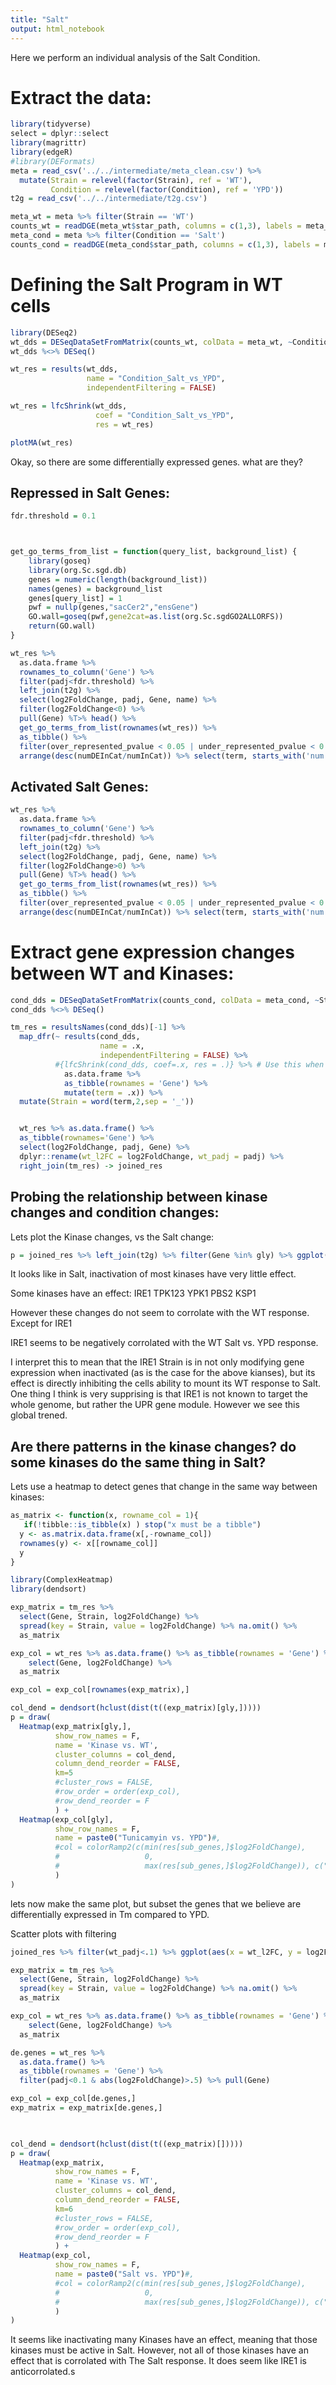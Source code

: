 ```yaml
---
title: "Salt"
output: html_notebook
---
```


Here we perform an individual analysis of the Salt Condition.

# Extract the data:

```r
library(tidyverse)
select = dplyr::select
library(magrittr)
library(edgeR)
#library(DEFormats)
meta = read_csv('../../intermediate/meta_clean.csv') %>%
  mutate(Strain = relevel(factor(Strain), ref = 'WT'),
         Condition = relevel(factor(Condition), ref = 'YPD'))
t2g = read_csv('../../intermediate/t2g.csv')

meta_wt = meta %>% filter(Strain == 'WT')
counts_wt = readDGE(meta_wt$star_path, columns = c(1,3), labels = meta_wt$Experiment)[-c(1:3),]
meta_cond = meta %>% filter(Condition == 'Salt')
counts_cond = readDGE(meta_cond$star_path, columns = c(1,3), labels = meta_cond$Experiment)[-c(1:3),]

```


# Defining the Salt Program in WT cells 
```r
library(DESeq2)
wt_dds = DESeqDataSetFromMatrix(counts_wt, colData = meta_wt, ~Condition)
wt_dds %<>% DESeq()

wt_res = results(wt_dds, 
                 name = "Condition_Salt_vs_YPD",
                 independentFiltering = FALSE)

wt_res = lfcShrink(wt_dds, 
                   coef = "Condition_Salt_vs_YPD", 
                   res = wt_res)

plotMA(wt_res)

```

Okay, so there are some differentially expressed genes. what are they?

## Repressed in Salt Genes:
```r
fdr.threshold = 0.1



get_go_terms_from_list = function(query_list, background_list) {
    library(goseq)
    library(org.Sc.sgd.db)
    genes = numeric(length(background_list))
    names(genes) = background_list
    genes[query_list] = 1
    pwf = nullp(genes,"sacCer2","ensGene")
    GO.wall=goseq(pwf,gene2cat=as.list(org.Sc.sgdGO2ALLORFS))
    return(GO.wall)
}

wt_res %>% 
  as.data.frame %>% 
  rownames_to_column('Gene') %>% 
  filter(padj<fdr.threshold) %>% 
  left_join(t2g) %>% 
  select(log2FoldChange, padj, Gene, name) %>% 
  filter(log2FoldChange<0) %>% 
  pull(Gene) %T>% head() %>% 
  get_go_terms_from_list(rownames(wt_res)) %>% 
  as_tibble() %>%
  filter(over_represented_pvalue < 0.05 | under_represented_pvalue < 0.05) %>%
  arrange(desc(numDEInCat/numInCat)) %>% select(term, starts_with('num'), ends_with('pvalue'))
```


## Activated Salt Genes:
```r

wt_res %>% 
  as.data.frame %>% 
  rownames_to_column('Gene') %>% 
  filter(padj<fdr.threshold) %>% 
  left_join(t2g) %>% 
  select(log2FoldChange, padj, Gene, name) %>% 
  filter(log2FoldChange>0) %>% 
  pull(Gene) %T>% head() %>% 
  get_go_terms_from_list(rownames(wt_res)) %>% 
  as_tibble() %>%
  filter(over_represented_pvalue < 0.05 | under_represented_pvalue < 0.05) %>%
  arrange(desc(numDEInCat/numInCat)) %>% select(term, starts_with('num'), ends_with('pvalue'))
```

# Extract gene expression changes between WT and Kinases:
```r
cond_dds = DESeqDataSetFromMatrix(counts_cond, colData = meta_cond, ~Strain)
cond_dds %<>% DESeq()

tm_res = resultsNames(cond_dds)[-1] %>%
  map_dfr(~ results(cond_dds,
                    name = .x,
                    independentFiltering = FALSE) %>%
          #{lfcShrink(cond_dds, coef=.x, res = .)} %>% # Use this when betaPrior was FALSE
            as.data.frame %>%
            as_tibble(rownames = 'Gene') %>%
            mutate(term = .x)) %>%
  mutate(Strain = word(term,2,sep = '_'))


  wt_res %>% as.data.frame() %>%
  as_tibble(rownames='Gene') %>% 
  select(log2FoldChange, padj, Gene) %>% 
  dplyr::rename(wt_l2FC = log2FoldChange, wt_padj = padj) %>% 
  right_join(tm_res) -> joined_res
```


## Probing the relationship between kinase changes and condition changes:

Lets plot the Kinase changes, vs the Salt change:

```r
p = joined_res %>% left_join(t2g) %>% filter(Gene %in% gly) %>% ggplot(aes(x = wt_l2FC, y = log2FoldChange, text = name)) + geom_point() + geom_smooth(method='lm') + facet_wrap(~Strain) + xlab('Wild Type Fold Change (Salt vs. YPD)') + ylab('Strain Differece (Strain vs Wild Type, all in Salt)')

```
It looks like in Salt, inactivation of most kinases have very little effect.

Some kinases have an effect:
IRE1
TPK123
YPK1
PBS2
KSP1

However these changes do not seem to corrolate with the WT response. Except for IRE1

IRE1 seems to be negatively corrolated with the WT Salt vs. YPD response. 

I interpret this to mean that the IRE1 Strain is in not only modifying gene expression when inactivated (as is the case for the above kianses), but its effect is directly inhibiting the cells ability to mount its WT response to Salt. One thing I think is very supprising is that IRE1 is not known to target the whole genome, but rather the UPR gene module. However we see this global trened. 

## Are there patterns in the kinase changes? do some kinases do the same thing in Salt?

Lets use a heatmap to detect genes that change in the same way between kinases:

```r
as_matrix <- function(x, rowname_col = 1){
   if(!tibble::is_tibble(x) ) stop("x must be a tibble")
  y <- as.matrix.data.frame(x[,-rowname_col])
  rownames(y) <- x[[rowname_col]]
  y
}

library(ComplexHeatmap)
library(dendsort)

exp_matrix = tm_res %>% 
  select(Gene, Strain, log2FoldChange) %>%
  spread(key = Strain, value = log2FoldChange) %>% na.omit() %>%
  as_matrix

exp_col = wt_res %>% as.data.frame() %>% as_tibble(rownames = 'Gene') %>%
    select(Gene, log2FoldChange) %>%
  as_matrix

exp_col = exp_col[rownames(exp_matrix),]

col_dend = dendsort(hclust(dist(t((exp_matrix)[gly,]))))
p = draw(
  Heatmap(exp_matrix[gly,],
          show_row_names = F,
          name = 'Kinase vs. WT',
          cluster_columns = col_dend,
          column_dend_reorder = FALSE,
          km=5
          #cluster_rows = FALSE,
          #row_order = order(exp_col), 
          #row_dend_reorder = F
          ) +
  Heatmap(exp_col[gly],
          show_row_names = F,
          name = paste0("Tunicamyin vs. YPD")#,
          #col = colorRamp2(c(min(res[sub_genes,]$log2FoldChange),
          #                   0,
          #                   max(res[sub_genes,]$log2FoldChange)), c("blue", "#EEEEEE", "red"))
          )
)

```

lets now make the same plot, but subset the genes that we believe are differentially expressed in Tm compared to YPD.

Scatter plots with filtering
```r
joined_res %>% filter(wt_padj<.1) %>% ggplot(aes(x = wt_l2FC, y = log2FoldChange)) + geom_point() + geom_smooth(method='lm') + facet_wrap(~Strain) + xlab('Wild Type Fold Change (Salt vs. YPD)') + ylab('Strain Differece (Strain vs Wild Type, all in Salt)')
```


```r
exp_matrix = tm_res %>% 
  select(Gene, Strain, log2FoldChange) %>%
  spread(key = Strain, value = log2FoldChange) %>% na.omit() %>%
  as_matrix

exp_col = wt_res %>% as.data.frame() %>% as_tibble(rownames = 'Gene') %>%
    select(Gene, log2FoldChange) %>%
  as_matrix

de.genes = wt_res %>% 
  as.data.frame() %>% 
  as_tibble(rownames = 'Gene') %>% 
  filter(padj<0.1 & abs(log2FoldChange)>.5) %>% pull(Gene)

exp_col = exp_col[de.genes,]
exp_matrix = exp_matrix[de.genes,]

  

col_dend = dendsort(hclust(dist(t((exp_matrix)[]))))
p = draw(
  Heatmap(exp_matrix,
          show_row_names = F,
          name = 'Kinase vs. WT',
          cluster_columns = col_dend,
          column_dend_reorder = FALSE,
          km=6
          #cluster_rows = FALSE,
          #row_order = order(exp_col), 
          #row_dend_reorder = F
          ) +
  Heatmap(exp_col,
          show_row_names = F,
          name = paste0("Salt vs. YPD")#,
          #col = colorRamp2(c(min(res[sub_genes,]$log2FoldChange),
          #                   0,
          #                   max(res[sub_genes,]$log2FoldChange)), c("blue", "#EEEEEE", "red"))
          )
)
```

It seems like inactivating many Kinases have an effect, meaning that those kinases must be active in Salt. However, not all of those kinases have an effect that is corrolated with The Salt response. It does seem like IRE1 is anticorrolated.s
